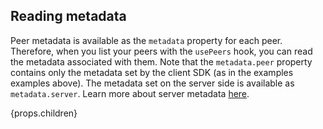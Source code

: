## Reading metadata

Peer metadata is available as the `metadata` property for each peer. Therefore, when you list your peers with the `usePeers` hook, you can read
the metadata associated with them.
Note that the `metadata.peer` property contains only the metadata set by the client SDK (as in the examples examples above).
The metadata set on the server side is available as `metadata.server`.
Learn more about server metadata [here](/how-to/backend/server-setup#metadata).

{props.children}
